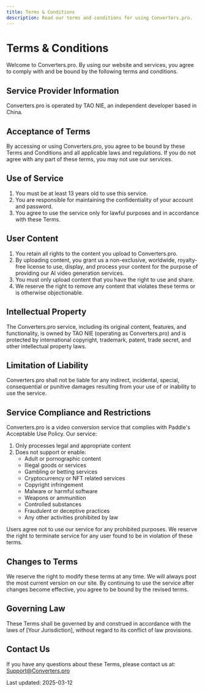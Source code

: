 ```yaml
---
title: Terms & Conditions
description: Read our terms and conditions for using Converters.pro.
---
```


# Terms & Conditions

Welcome to Converters.pro. By using our website and services, you agree to comply with and be bound by the following terms and conditions.

## Service Provider Information
Converters.pro is operated by TAO NIE, an independent developer based in China.

## Acceptance of Terms

By accessing or using Converters.pro, you agree to be bound by these Terms and Conditions and all applicable laws and regulations. If you do not agree with any part of these terms, you may not use our services.

## Use of Service

1. You must be at least 13 years old to use this service.
2. You are responsible for maintaining the confidentiality of your account and password.
3. You agree to use the service only for lawful purposes and in accordance with these Terms.

## User Content

1. You retain all rights to the content you upload to Converters.pro.
2. By uploading content, you grant us a non-exclusive, worldwide, royalty-free license to use, display, and process your content for the purpose of providing our AI video generation services.
3. You must only upload content that you have the right to use and share.
4. We reserve the right to remove any content that violates these terms or is otherwise objectionable.

## Intellectual Property

The Converters.pro service, including its original content, features, and functionality, is owned by TAO NIE (operating as Converters.pro) and is protected by international copyright, trademark, patent, trade secret, and other intellectual property laws.

## Limitation of Liability

Converters.pro shall not be liable for any indirect, incidental, special, consequential or punitive damages resulting from your use of or inability to use the service.

## Service Compliance and Restrictions

Converters.pro is a video conversion service that complies with Paddle's Acceptable Use Policy. Our service:

1. Only processes legal and appropriate content
2. Does not support or enable:
   - Adult or pornographic content
   - Illegal goods or services
   - Gambling or betting services
   - Cryptocurrency or NFT related services
   - Copyright infringement
   - Malware or harmful software
   - Weapons or ammunition
   - Controlled substances
   - Fraudulent or deceptive practices
   - Any other activities prohibited by law

Users agree not to use our service for any prohibited purposes. We reserve the right to terminate service for any user found to be in violation of these terms.

## Changes to Terms

We reserve the right to modify these terms at any time. We will always post the most current version on our site. By continuing to use the service after changes become effective, you agree to be bound by the revised terms.

## Governing Law

These Terms shall be governed by and construed in accordance with the laws of [Your Jurisdiction], without regard to its conflict of law provisions.

## Contact Us

If you have any questions about these Terms, please contact us at: Support@Converters.pro

Last updated: 2025-03-12
